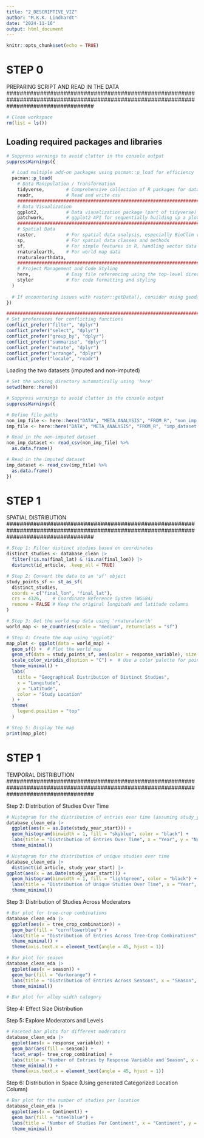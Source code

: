 ```yaml
---
title: "2_DESCRIPTIVE_VIZ"
author: "M.K.K. Lindhardt"
date: "2024-11-16"
output: html_document
---
```


```r
knitr::opts_chunk$set(echo = TRUE)
```



#############
# STEP 0
##########################################################################################################################################
PREPARING SCRIPT AND READ IN THE DATA
##########################################################################################################################################

```r
# Clean workspace
rm(list = ls())
```


## Loading required packages and libraries

```r
# Suppress warnings to avoid clutter in the console output
suppressWarnings({

  # Load multiple add-on packages using pacman::p_load for efficiency
  pacman::p_load(
    # Data Manipulation / Transformation
    tidyverse,        # Comprehensive collection of R packages for data science
    readr,            # Read and write csv 
    ###################################################################################################################
    # Data Visualization
    ggplot2,          # Data visualization package (part of tidyverse)
    patchwork,        # ggplot2 API for sequentially building up a plot
    ###################################################################################################################
    # Spatial Data
    raster,           # For spatial data analysis, especially BioClim variables from WorldClim
    sp,               # For spatial data classes and methods
    sf,               # For simple features in R, handling vector data
    rnaturalearth,    # For world map data
    rnaturalearthdata, 
    ###################################################################################################################
    # Project Management and Code Styling
    here,             # Easy file referencing using the top-level directory of a file project
    styler            # For code formatting and styling
  )
  
  # If encountering issues with raster::getData(), consider using geodata::worldclim_global() from the geodata package
})

###################################################################################################################
# Set preferences for conflicting functions
conflict_prefer("filter", "dplyr")
conflict_prefer("select", "dplyr")
conflict_prefer("group_by", "dplyr") 
conflict_prefer("summarise", "dplyr")
conflict_prefer("mutate", "dplyr")
conflict_prefer("arrange", "dplyr")
conflict_prefer("locale", "readr")
```


Loading the two datasets (imputed and non-imputed)

```r
# Set the working directory automatically using 'here'
setwd(here::here())

# Suppress warnings to avoid clutter in the console output
suppressWarnings({

# Define file paths
non_imp_file <- here::here("DATA", "META_ANALYSIS", "FROM_R", "non_imp_dataset.csv")
imp_file <- here::here("DATA", "META_ANALYSIS", "FROM_R", "imp_dataset.csv")

# Read in the non-imputed dataset
non_imp_dataset <- read_csv(non_imp_file) %>%
  as.data.frame()

# Read in the imputed dataset
imp_dataset <- read_csv(imp_file) %>%
  as.data.frame()
})
```











#############
# STEP 1
##########################################################################################################################################
SPATIAL DISTRIBUTION 
##########################################################################################################################################

```r
# Step 1: Filter distinct studies based on coordinates
distinct_studies <- database_clean |> 
  filter(!is.na(final_lat) & !is.na(final_lon)) |> 
  distinct(id_article, .keep_all = TRUE)

# Step 2: Convert the data to an 'sf' object
study_points_sf <- st_as_sf(
  distinct_studies,
  coords = c("final_lon", "final_lat"),
  crs = 4326,    # Coordinate Reference System (WGS84)
  remove = FALSE # Keep the original longitude and latitude columns
)

# Step 3: Get the world map data using 'rnaturalearth'
world_map <- ne_countries(scale = "medium", returnclass = "sf")

# Step 4: Create the map using 'ggplot2'
map_plot <- ggplot(data = world_map) +
  geom_sf() +  # Plot the world map
  geom_sf(data = study_points_sf, aes(color = response_variable), size = 3, alpha = 0.7) +
  scale_color_viridis_d(option = "C") +  # Use a color palette for points
  theme_minimal() +
  labs(
    title = "Geographical Distribution of Distinct Studies",
    x = "Longitude",
    y = "Latitude",
    color = "Study Location"
  ) +
  theme(
    legend.position = "top"
  )

# Step 5: Display the map
print(map_plot)
```



#############
# STEP 1
##########################################################################################################################################
TEMPORAL DISTRIBUTION
##########################################################################################################################################


Step 2: Distribution of Studies Over Time

```r
# Histogram for the distribution of entries over time (assuming study_year_start represents 'Year')
database_clean_eda |> 
  ggplot(aes(x = as.Date(study_year_start))) +
  geom_histogram(binwidth = 1, fill = "skyblue", color = "black") +
  labs(title = "Distribution of Entries Over Time", x = "Year", y = "Number of Entries") +
  theme_minimal()
```

```r
# Histogram for the distribution of unique studies over time
database_clean_eda |> 
  distinct(id_article, study_year_start) |> 
ggplot(aes(x = as.Date(study_year_start))) +
  geom_histogram(binwidth = 1, fill = "lightgreen", color = "black") +
  labs(title = "Distribution of Unique Studies Over Time", x = "Year", y = "Number of Studies") +
  theme_minimal()
```

Step 3: Distribution of Studies Across Moderators

```r
# Bar plot for tree-crop combinations
database_clean_eda |> 
  ggplot(aes(x = tree_crop_combination)) +
  geom_bar(fill = "cornflowerblue") +
  labs(title = "Distribution of Entries Across Tree-Crop Combinations", x = "Tree-Crop Combination", y = "Number of Entries") +
  theme_minimal() +
  theme(axis.text.x = element_text(angle = 45, hjust = 1))

```
```r
# Bar plot for season
database_clean_eda |>
  ggplot(aes(x = season)) +
  geom_bar(fill = "darkorange") +
  labs(title = "Distribution of Entries Across Seasons", x = "Season", y = "Number of Entries") +
  theme_minimal()

```

```r
# Bar plot for alley width category
```

Step 4: Effect Size Distribution



Step 5: Explore Moderators and Levels

```r
# Faceted bar plots for different moderators
database_clean_eda |> 
  ggplot(aes(x = response_variable)) +
  geom_bar(aes(fill = season)) +
  facet_wrap(~ tree_crop_combination) +
  labs(title = "Number of Entries by Response Variable and Season", x = "Response Variable", y = "Number of Entries") +
  theme_minimal() +
  theme(axis.text.x = element_text(angle = 45, hjust = 1))

```

Step 6: Distribution in Space (Using generated Categorized Location Column)

```r
# Bar plot for the number of studies per location
database_clean_eda |> 
  ggplot(aes(x = Continent)) +
  geom_bar(fill = "steelblue") +
  labs(title = "Number of Studies Per Continent", x = "Continent", y = "Number of Studies") +
  theme_minimal()
```

